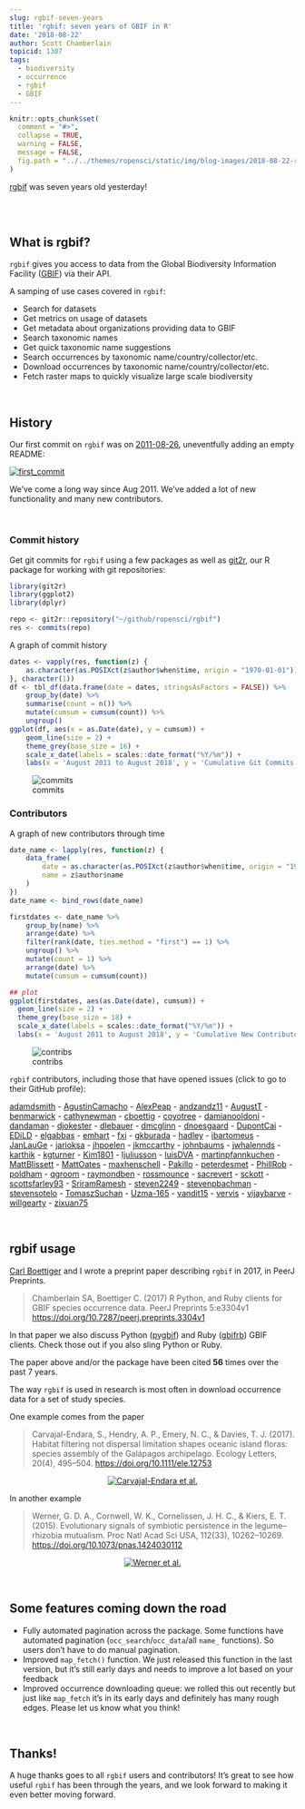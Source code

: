 ```yaml
---
slug: rgbif-seven-years
title: 'rgbif: seven years of GBIF in R'
date: '2018-08-22'
author: Scott Chamberlain
topicid: 1307
tags:
  - biodiversity
  - occurrence
  - rgbif
  - GBIF
---
```


```r
knitr::opts_chunk$set(
  comment = "#>",
  collapse = TRUE,
  warning = FALSE,
  message = FALSE,
  fig.path = "../../themes/ropensci/static/img/blog-images/2018-08-22-rgbif-seven-years/"
)
```

[rgbif][] was seven years old yesterday! 

<br><br>

## What is rgbif?

`rgbif` gives you access to data from the Global Biodiversity Information Facility ([GBIF][]) via their API.

A samping of use cases covered in `rgbif`:

* Search for datasets 
* Get metrics on usage of datasets
* Get metadata about organizations providing data to GBIF
* Search taxonomic names
* Get quick taxonomic name suggestions
* Search occurrences by taxonomic name/country/collector/etc.
* Download occurrences by taxonomic name/country/collector/etc.
* Fetch raster maps to quickly visualize large scale biodiversity

<br>

## History

Our first commit on `rgbif` was on [2011-08-26][firstcomm], uneventfully adding an empty README:

[![first_commit](/img/blog-images/2018-08-22-rgbif-seven-years/rgbif-first-commit.png)][firstcomm]

We've come a long way since Aug 2011. We've added a lot of new functionality and many new contributors.

<br>

### Commit history

Get git commits for `rgbif` using a few packages as well as [git2r](https://github.com/ropensci/git2r), our R package for working with git repositories:

```r
library(git2r)
library(ggplot2)
library(dplyr)

repo <- git2r::repository("~/github/ropensci/rgbif")
res <- commits(repo)
```

A graph of commit history

```r
dates <- vapply(res, function(z) {
    as.character(as.POSIXct(z$author$when$time, origin = "1970-01-01"))
}, character(1))
df <- tbl_df(data.frame(date = dates, stringsAsFactors = FALSE)) %>% 
    group_by(date) %>%
    summarise(count = n()) %>%
    mutate(cumsum = cumsum(count)) %>%
    ungroup()
ggplot(df, aes(x = as.Date(date), y = cumsum)) +
    geom_line(size = 2) +
    theme_grey(base_size = 16) +
    scale_x_date(labels = scales::date_format("%Y/%m")) +
    labs(x = 'August 2011 to August 2018', y = 'Cumulative Git Commits')
```

![commits](/img/blog-images/2018-08-22-rgbif-seven-years/commits.png)

### Contributors

A graph of new contributors through time

```r
date_name <- lapply(res, function(z) {
    data_frame(
        date = as.character(as.POSIXct(z$author$when$time, origin = "1970-01-01")),
        name = z$author$name
    )
})
date_name <- bind_rows(date_name)

firstdates <- date_name %>%
    group_by(name) %>%
    arrange(date) %>%
    filter(rank(date, ties.method = "first") == 1) %>%
    ungroup() %>%
    mutate(count = 1) %>%
    arrange(date) %>%
    mutate(cumsum = cumsum(count))

## plot
ggplot(firstdates, aes(as.Date(date), cumsum)) +
  geom_line(size = 2) +
  theme_grey(base_size = 18) +
  scale_x_date(labels = scales::date_format("%Y/%m")) +
  labs(x = 'August 2011 to August 2018', y = 'Cumulative New Contributors')
```

![contribs](/img/blog-images/2018-08-22-rgbif-seven-years/contribs.png)

`rgbif` contributors, including those that have opened issues (click to go to their GitHub profile):

[adamdsmith](https://github.com/adamdsmith) - [AgustinCamacho](https://github.com/AgustinCamacho) - [AlexPeap](https://github.com/AlexPeap) - [andzandz11](https://github.com/andzandz11) - [AugustT](https://github.com/AugustT) - [benmarwick](https://github.com/benmarwick) - [cathynewman](https://github.com/cathynewman) - [cboettig](https://github.com/cboettig) - [coyotree](https://github.com/coyotree) - [damianooldoni](https://github.com/damianooldoni) - [dandaman](https://github.com/dandaman) - [djokester](https://github.com/djokester) - [dlebauer](https://github.com/dlebauer) - [dmcglinn](https://github.com/dmcglinn) - [dnoesgaard](https://github.com/dnoesgaard) - [DupontCai](https://github.com/DupontCai) - [EDiLD](https://github.com/EDiLD) - [elgabbas](https://github.com/elgabbas) - [emhart](https://github.com/emhart) - [fxi](https://github.com/fxi) - [gkburada](https://github.com/gkburada) - [hadley](https://github.com/hadley) - [ibartomeus](https://github.com/ibartomeus) - [JanLauGe](https://github.com/JanLauGe) - [jarioksa](https://github.com/jarioksa) - [jhpoelen](https://github.com/jhpoelen) - [jkmccarthy](https://github.com/jkmccarthy) - [johnbaums](https://github.com/johnbaums) - [jwhalennds](https://github.com/jwhalennds) - [karthik](https://github.com/karthik) - [kgturner](https://github.com/kgturner) - [Kim1801](https://github.com/Kim1801) - [ljuliusson](https://github.com/ljuliusson) - [luisDVA](https://github.com/luisDVA) - [martinpfannkuchen](https://github.com/martinpfannkuchen) - [MattBlissett](https://github.com/MattBlissett) - [MattOates](https://github.com/MattOates) - [maxhenschell](https://github.com/maxhenschell) - [Pakillo](https://github.com/Pakillo) - [peterdesmet](https://github.com/peterdesmet) - [PhillRob](https://github.com/PhillRob) - [poldham](https://github.com/poldham) - [qgroom](https://github.com/qgroom) - [raymondben](https://github.com/raymondben) - [rossmounce](https://github.com/rossmounce) - [sacrevert](https://github.com/sacrevert) - [sckott](https://github.com/sckott) - [scottsfarley93](https://github.com/scottsfarley93) - [SriramRamesh](https://github.com/SriramRamesh) - [steven2249](https://github.com/steven2249) - [stevenpbachman](https://github.com/stevenpbachman) - [stevensotelo](https://github.com/stevensotelo) - [TomaszSuchan](https://github.com/TomaszSuchan) - [Uzma-165](https://github.com/Uzma-165) - [vandit15](https://github.com/vandit15) - [vervis](https://github.com/vervis) - [vijaybarve](https://github.com/vijaybarve) - [willgearty](https://github.com/willgearty) - [zixuan75](https://github.com/zixuan75)

<br>

## rgbif usage

[Carl Boettiger][carl] and I wrote a preprint paper describing `rgbif` in 2017, in PeerJ Preprints.

> Chamberlain SA, Boettiger C. (2017) R Python, and Ruby clients for GBIF species occurrence data. PeerJ Preprints 5:e3304v1 <https://doi.org/10.7287/peerj.preprints.3304v1>

In that paper we also discuss Python ([pygbif][]) and Ruby ([gbifrb][]) GBIF clients. Check those out if you also sling Python or Ruby.

The paper above and/or the package have been cited **56** times over the past 7 years.

The way `rgbif` is used in research is most often in download occurrence data for a set of study species.

One example comes from the paper 

> Carvajal-Endara, S., Hendry, A. P., Emery, N. C., & Davies, T. J. (2017). Habitat filtering not dispersal limitation shapes oceanic island floras: species assembly of the Galápagos archipelago. Ecology Letters, 20(4), 495–504. <https://doi.org/10.1111/ele.12753>

<div style="width:100%; text-align:center">
<a href="https://doi.org/10.1111/ele.12753" target="_blank"><img src="/img/blog-images/2018-08-22-rgbif-seven-years/rgbif-methods.png" title="Carvajal-Endara et al." ></a>
</div>

In another example

> Werner, G. D. A., Cornwell, W. K., Cornelissen, J. H. C., & Kiers, E. T. (2015). Evolutionary signals of symbiotic persistence in the legume–rhizobia mutualism. Proc Natl Acad Sci USA, 112(33), 10262–10269. <https://doi.org/10.1073/pnas.1424030112>

<div style="width:100%; text-align:center">
<a href="https://doi.org/10.1073/pnas.1424030112" target="_blank"><img src="/img/blog-images/2018-08-22-rgbif-seven-years/rgbif-methods2.png" title="Werner et al." ></a>
</div>

<br>

## Some features coming down the road

* Fully automated pagination across the package. Some functions have automated pagination (`occ_search`/`occ_data`/all `name_` functions). So users don't have to do manual pagination.
* Improved `map_fetch()` function. We just released this function in the last version, but it's still early days and needs to improve a lot based on your feedback
* Improved occurrence downloading queue: we rolled this out recently but just like `map_fetch` it's in its early days and definitely has many rough edges. Please let us know what you think!

<br>

## Thanks!

A huge thanks goes to all `rgbif` users and contributors! It's great to see how useful `rgbif` has been through the years, and we look forward to making it even better moving forward.


[rgbif]: https://github.com/ropensci/rgbif
[firstcomm]: https://github.com/ropensci/rgbif/commit/9042246555151240a5136ccf7530d0524bfb1cb5
[carl]: http://www.carlboettiger.info/
[pygbif]: https://pypi.org/project/pygbif
[gbifrb]: https://rubygems.org/gems/gbifrb
[GBIF]: https://www.gbif.org/

